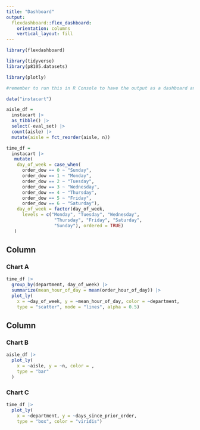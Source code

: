 ```yaml
---
title: "Dashboard"
output: 
  flexdashboard::flex_dashboard:
    orientation: columns
    vertical_layout: fill
---
```

```r
library(flexdashboard)

library(tidyverse)
library(p8105.datasets)

library(plotly)

#remember to run this in R Console to have the output as a dashboard and not just an html --> rmarkdown::render("dashboard.Rmd", output_format = "flexdashboard::flex_dashboard")
```

```r
data("instacart")

aisle_df = 
  instacart |> 
  as_tibble() |> 
  select(-eval_set) |> 
  count(aisle) |> 
  mutate(aisle = fct_reorder(aisle, n))

time_df = 
  instacart |>
   mutate(
    day_of_week = case_when(
      order_dow == 0 ~ "Sunday",
      order_dow == 1 ~ "Monday",
      order_dow == 2 ~ "Tuesday",
      order_dow == 3 ~ "Wednesday",
      order_dow == 4 ~ "Thursday",
      order_dow == 5 ~ "Friday",
      order_dow == 6 ~ "Saturday"),
    day_of_week = factor(day_of_week,
      levels = c("Monday", "Tuesday", "Wednesday", 
                  "Thursday", "Friday", "Saturday",
                  "Sunday"), ordered = TRUE) 
   )

```

Column {data-width=650}
-----------------------------------------------------------------------

### Chart A

```r
time_df |> 
  group_by(department, day_of_week) |> 
  summarize(mean_hour_of_day = mean(order_hour_of_day)) |> 
  plot_ly(
    x = ~day_of_week, y = ~mean_hour_of_day, color = ~department,
    type = "scatter", mode = "lines", alpha = 0.5)

```

Column {data-width=350}
-----------------------------------------------------------------------

### Chart B

```r
aisle_df |> 
  plot_ly(
    x = ~aisle, y = ~n, color = ,
    type = "bar"
  )
```

### Chart C

```r
time_df |> 
  plot_ly(
    x = ~department, y = ~days_since_prior_order,
    type = "box", color = "viridis")

```

